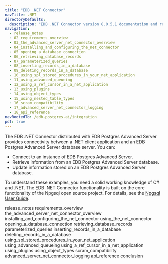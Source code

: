 ```yaml
---
title: "EDB .NET Connector"
navTitle: .NET
directoryDefaults:
  description: "EDB .NET Connector version 8.0.5.1 documentation and release notes."
navigation: 
  - release_notes
  - 02_requirements_overview
  - 03_the_advanced_server_net_connector_overview
  - 04_installing_and_configuring_the_net_connector
  - 05_opening_a_database_connection
  - 06_retrieving_database_records
  - 07_parameterized_queries
  - 08_inserting_records_in_a_database
  - 09_deleting_records_in_a_database
  - 10_using_spl_stored_procedures_in_your_net_application
  - 11_using_advanced_queueing
  - 12_using_a_ref_cursor_in_a_net_application
  - 13_using_plugins
  - 14_using_object_types
  - 15_using_nested_table_types
  - 16_scram_compatibility
  - 17_advanced_server_net_connector_logging
  - 18_api_reference
navRootedTo: /edb-postgres-ai/integration
pdf: true
---
```


The EDB .NET Connector distributed with EDB Postgres Advanced Server provides connectivity between a .NET client application and an EDB Postgres Advanced Server database server. You can:

-   Connect to an instance of EDB Postgres Advanced Server.
-   Retrieve information from an EDB Postgres Advanced Server database.
-   Update information stored on an EDB Postgres Advanced Server database.

To understand these examples, you need a solid working knowledge of C# and .NET. The EDB .NET Connector functionality is built on the core functionality of the Npgsql open source project. For details, see the [Npgsql User Guide](http://www.npgsql.org/doc/index.html).

<div class="toctree" maxdepth="4">

release_notes requirements_overview the_advanced_server_net_connector_overview installing_and_configuring_the_net_connector using_the_net_connector opening_a_database_connection retrieving_database_records parameterized_queries inserting_records_in_a_database deleting_records_in_a_database using_spl_stored_procedures_in_your_net_application using_advanced_queueing using_a_ref_cursor_in_a_net_application using_plugins using_object_types scram_compatibility advanced_server_net_connector_logging api_reference conclusion

</div>
